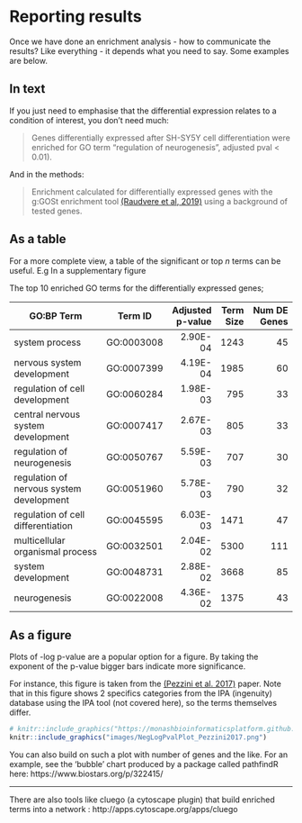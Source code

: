 # Reporting results


Once we have done an enrichment analysis - how to communicate the results? Like everything - it depends what you need to say. Some examples are below.

## In text

If you just need to emphasise that the differential expression relates to a condition of interest, you don't need much:

> Genes differentially expressed after SH-SY5Y cell differentiation were enriched for GO term "regulation of neurogenesis", adjusted pval < 0.01).

And in the methods:

> Enrichment calculated for differentially expressed genes with the g:GOSt enrichment tool [(Raudvere et al, 2019)](https://academic.oup.com/nar/article/47/W1/W191/5486750) using a background of tested genes.


## As a table

For a more complete view, a table of the significant or top _n_ terms can be useful. E.g In a supplementary figure 

The top 10 enriched GO terms for the differentially expressed genes;

| GO:BP Term                               | Term ID    | Adjusted p-value | Term Size | Num DE Genes      |
|------------------------------------------|------------|-----------------:|----------:|------------------:|
| system process                           | GO:0003008 | 2.90E-04         | 1243      | 45                |
| nervous system development               | GO:0007399 | 4.19E-04         | 1985      | 60                |
| regulation of cell development           | GO:0060284 | 1.98E-03         | 795       | 33                |
| central nervous system development       | GO:0007417 | 2.67E-03         | 805       | 33                |
| regulation of neurogenesis               | GO:0050767 | 5.59E-03         | 707       | 30                |
| regulation of nervous system development | GO:0051960 | 5.78E-03         | 790       | 32                |
| regulation of cell differentiation       | GO:0045595 | 6.03E-03         | 1471      | 47                |
| multicellular organismal process         | GO:0032501 | 2.04E-02         | 5300      | 111               |
| system development                       | GO:0048731 | 2.88E-02         | 3668      | 85                |
| neurogenesis                             | GO:0022008 | 4.36E-02         | 1375      | 43                |



## As a figure

Plots of -log p-value are a popular option for a figure. By taking the exponent of the p-value bigger bars indicate more significance.

For instance, this figure is taken from the [(Pezzini et al. 2017)](https://link.springer.com/article/10.1007%2Fs10571-016-0403-y) paper. 
Note that in this figure shows 2 specifics categories from the IPA (ingenuity) database using the IPA tool (not covered here), so the terms themselves differ. 

<!-- ![](https://monashbioinformaticsplatform.github.io/enrichment_analysis_workshop/img/NegLogPvalPlot_Pezzini2017.png) -->
```r
# knitr::include_graphics("https://monashbioinformaticsplatform.github.io/enrichment_analysis_workshop/img/NegLogPvalPlot_Pezzini2017.png")
knitr::include_graphics("images/NegLogPvalPlot_Pezzini2017.png")
```

You can also build on such a plot with number of genes and the like. For an example, see the 'bubble' chart produced by a package called pathfindR here: https://www.biostars.org/p/322415/

----

There are also tools like cluego (a cytoscape plugin) that build enriched terms into a network : http://apps.cytoscape.org/apps/cluego